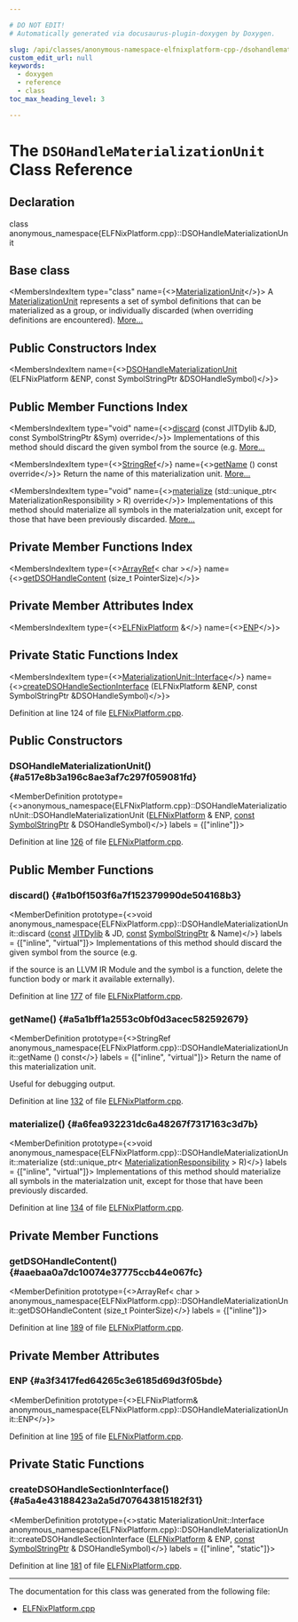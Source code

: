 ```yaml
---

# DO NOT EDIT!
# Automatically generated via docusaurus-plugin-doxygen by Doxygen.

slug: /api/classes/anonymous-namespace-elfnixplatform-cpp-/dsohandlematerializationunit
custom_edit_url: null
keywords:
  - doxygen
  - reference
  - class
toc_max_heading_level: 3

---
```





# The `DSOHandleMaterializationUnit` Class Reference

<DoxygenPage pluginConfig={pluginConfig}>



## Declaration

<CodeBlock>class anonymous_namespace{ELFNixPlatform.cpp}::DSOHandleMaterializationUnit</CodeBlock>

## Base class

<MembersIndex>

<MembersIndexItem
  type="class"
  name={<><a href="/docs/api/classes/llvm/orc/materializationunit">MaterializationUnit</a></>}>
A <a href="/docs/api/classes/llvm/orc/materializationunit">MaterializationUnit</a> represents a set of symbol definitions that can be materialized as a group, or individually discarded (when overriding definitions are encountered). <a href="/docs/api/classes/llvm/orc/materializationunit/#details">More...</a>
</MembersIndexItem>

</MembersIndex>

## Public Constructors Index

<MembersIndex>

<MembersIndexItem
  name={<><a href="#a517e8b3a196c8ae3af7c297f059081fd">DSOHandleMaterializationUnit</a> (ELFNixPlatform &amp;ENP, const SymbolStringPtr &amp;DSOHandleSymbol)</>}>
</MembersIndexItem>

</MembersIndex>

## Public Member Functions Index

<MembersIndex>

<MembersIndexItem
  type="void"
  name={<><a href="#a1b0f1503f6a7f152379990de504168b3">discard</a> (const JITDylib &amp;JD, const SymbolStringPtr &amp;Sym) override</>}>
Implementations of this method should discard the given symbol from the source (e.g. <a href="#a1b0f1503f6a7f152379990de504168b3">More...</a>
</MembersIndexItem>

<MembersIndexItem
  type={<><a href="/docs/api/classes/llvm/stringref">StringRef</a></>}
  name={<><a href="#a5a1bff1a2553c0bf0d3acec582592679">getName</a> () const override</>}>
Return the name of this materialization unit. <a href="#a5a1bff1a2553c0bf0d3acec582592679">More...</a>
</MembersIndexItem>

<MembersIndexItem
  type="void"
  name={<><a href="#a6fea932231dc6a48267f7317163c3d7b">materialize</a> (std::unique&#95;ptr&lt; MaterializationResponsibility &gt; R) override</>}>
Implementations of this method should materialize all symbols in the materialzation unit, except for those that have been previously discarded. <a href="#a6fea932231dc6a48267f7317163c3d7b">More...</a>
</MembersIndexItem>

</MembersIndex>

## Private Member Functions Index

<MembersIndex>

<MembersIndexItem
  type={<><a href="/docs/api/classes/llvm/arrayref">ArrayRef</a>&lt; char &gt;</>}
  name={<><a href="#aaebaa0a7dc10074e37775ccb44e067fc">getDSOHandleContent</a> (size&#95;t PointerSize)</>}>
</MembersIndexItem>

</MembersIndex>

## Private Member Attributes Index

<MembersIndex>

<MembersIndexItem
  type={<><a href="/docs/api/classes/llvm/orc/elfnixplatform">ELFNixPlatform</a> &amp;</>}
  name={<><a href="#a3f3417fed64265c3e6185d69d3f05bde">ENP</a></>}>
</MembersIndexItem>

</MembersIndex>

## Private Static Functions Index

<MembersIndex>

<MembersIndexItem
  type={<><a href="/docs/api/structs/llvm/orc/materializationunit/interface">MaterializationUnit::Interface</a></>}
  name={<><a href="#a5a4e43188423a2a5d707643815182f31">createDSOHandleSectionInterface</a> (ELFNixPlatform &amp;ENP, const SymbolStringPtr &amp;DSOHandleSymbol)</>}>
</MembersIndexItem>

</MembersIndex>


Definition at line 124 of file <a href="/docs/api/files/lib/lib/executionengine/lib/executionengine/orc/elfnixplatform-cpp">ELFNixPlatform.cpp</a>.

<SectionDefinition>

## Public Constructors

### DSOHandleMaterializationUnit() {#a517e8b3a196c8ae3af7c297f059081fd}

<MemberDefinition
  prototype={<>anonymous&#95;namespace&#123;ELFNixPlatform.cpp&#125;::DSOHandleMaterializationUnit::DSOHandleMaterializationUnit (<a href="/docs/api/classes/llvm/orc/elfnixplatform">ELFNixPlatform</a> &amp; ENP, <a href="/docs/api/files/lib/lib/target/lib/target/aarch64/aarch64promoteconstant-cpp/#a90f8350fecae261c25be85d38b451bff">const</a> <a href="/docs/api/classes/llvm/orc/symbolstringptr">SymbolStringPtr</a> &amp; DSOHandleSymbol)</>}
  labels = {["inline"]}>

Definition at line <a href="/docs/api/files/lib/lib/executionengine/lib/executionengine/orc/elfnixplatform-cpp/#l00126">126</a> of file <a href="/docs/api/files/lib/lib/executionengine/lib/executionengine/orc/elfnixplatform-cpp">ELFNixPlatform.cpp</a>.
</MemberDefinition>

</SectionDefinition>

<SectionDefinition>

## Public Member Functions

### discard() {#a1b0f1503f6a7f152379990de504168b3}

<MemberDefinition
  prototype={<>void anonymous&#95;namespace&#123;ELFNixPlatform.cpp&#125;::DSOHandleMaterializationUnit::discard (<a href="/docs/api/files/lib/lib/target/lib/target/aarch64/aarch64promoteconstant-cpp/#a90f8350fecae261c25be85d38b451bff">const</a> <a href="/docs/api/classes/llvm/orc/jitdylib">JITDylib</a> &amp; JD, <a href="/docs/api/files/lib/lib/target/lib/target/aarch64/aarch64promoteconstant-cpp/#a90f8350fecae261c25be85d38b451bff">const</a> <a href="/docs/api/classes/llvm/orc/symbolstringptr">SymbolStringPtr</a> &amp; Name)</>}
  labels = {["inline", "virtual"]}>
Implementations of this method should discard the given symbol from the source (e.g.

if the source is an LLVM IR Module and the symbol is a function, delete the function body or mark it available externally).

Definition at line <a href="/docs/api/files/lib/lib/executionengine/lib/executionengine/orc/elfnixplatform-cpp/#l00177">177</a> of file <a href="/docs/api/files/lib/lib/executionengine/lib/executionengine/orc/elfnixplatform-cpp">ELFNixPlatform.cpp</a>.
</MemberDefinition>

### getName() {#a5a1bff1a2553c0bf0d3acec582592679}

<MemberDefinition
  prototype={<>StringRef anonymous&#95;namespace&#123;ELFNixPlatform.cpp&#125;::DSOHandleMaterializationUnit::getName () const</>}
  labels = {["inline", "virtual"]}>
Return the name of this materialization unit.

Useful for debugging output.

Definition at line <a href="/docs/api/files/lib/lib/executionengine/lib/executionengine/orc/elfnixplatform-cpp/#l00132">132</a> of file <a href="/docs/api/files/lib/lib/executionengine/lib/executionengine/orc/elfnixplatform-cpp">ELFNixPlatform.cpp</a>.
</MemberDefinition>

### materialize() {#a6fea932231dc6a48267f7317163c3d7b}

<MemberDefinition
  prototype={<>void anonymous&#95;namespace&#123;ELFNixPlatform.cpp&#125;::DSOHandleMaterializationUnit::materialize (std::unique&#95;ptr&lt; <a href="/docs/api/classes/llvm/orc/materializationresponsibility">MaterializationResponsibility</a> &gt; R)</>}
  labels = {["inline", "virtual"]}>
Implementations of this method should materialize all symbols in the materialzation unit, except for those that have been previously discarded.

Definition at line <a href="/docs/api/files/lib/lib/executionengine/lib/executionengine/orc/elfnixplatform-cpp/#l00134">134</a> of file <a href="/docs/api/files/lib/lib/executionengine/lib/executionengine/orc/elfnixplatform-cpp">ELFNixPlatform.cpp</a>.
</MemberDefinition>

</SectionDefinition>

<SectionDefinition>

## Private Member Functions

### getDSOHandleContent() {#aaebaa0a7dc10074e37775ccb44e067fc}

<MemberDefinition
  prototype={<>ArrayRef&lt; char &gt; anonymous&#95;namespace&#123;ELFNixPlatform.cpp&#125;::DSOHandleMaterializationUnit::getDSOHandleContent (size&#95;t PointerSize)</>}
  labels = {["inline"]}>

Definition at line <a href="/docs/api/files/lib/lib/executionengine/lib/executionengine/orc/elfnixplatform-cpp/#l00189">189</a> of file <a href="/docs/api/files/lib/lib/executionengine/lib/executionengine/orc/elfnixplatform-cpp">ELFNixPlatform.cpp</a>.
</MemberDefinition>

</SectionDefinition>

<SectionDefinition>

## Private Member Attributes

### ENP {#a3f3417fed64265c3e6185d69d3f05bde}

<MemberDefinition
  prototype={<>ELFNixPlatform&amp; anonymous&#95;namespace&#123;ELFNixPlatform.cpp&#125;::DSOHandleMaterializationUnit::ENP</>}>

Definition at line <a href="/docs/api/files/lib/lib/executionengine/lib/executionengine/orc/elfnixplatform-cpp/#l00195">195</a> of file <a href="/docs/api/files/lib/lib/executionengine/lib/executionengine/orc/elfnixplatform-cpp">ELFNixPlatform.cpp</a>.
</MemberDefinition>

</SectionDefinition>

<SectionDefinition>

## Private Static Functions

### createDSOHandleSectionInterface() {#a5a4e43188423a2a5d707643815182f31}

<MemberDefinition
  prototype={<>static MaterializationUnit::Interface anonymous&#95;namespace&#123;ELFNixPlatform.cpp&#125;::DSOHandleMaterializationUnit::createDSOHandleSectionInterface (<a href="/docs/api/classes/llvm/orc/elfnixplatform">ELFNixPlatform</a> &amp; ENP, <a href="/docs/api/files/lib/lib/target/lib/target/aarch64/aarch64promoteconstant-cpp/#a90f8350fecae261c25be85d38b451bff">const</a> <a href="/docs/api/classes/llvm/orc/symbolstringptr">SymbolStringPtr</a> &amp; DSOHandleSymbol)</>}
  labels = {["inline", "static"]}>

Definition at line <a href="/docs/api/files/lib/lib/executionengine/lib/executionengine/orc/elfnixplatform-cpp/#l00181">181</a> of file <a href="/docs/api/files/lib/lib/executionengine/lib/executionengine/orc/elfnixplatform-cpp">ELFNixPlatform.cpp</a>.
</MemberDefinition>

</SectionDefinition>

<hr/>

The documentation for this class was generated from the following file:

<ul>
<li><a href="/docs/api/files/lib/lib/executionengine/lib/executionengine/orc/elfnixplatform-cpp">ELFNixPlatform.cpp</a></li>
</ul>

</DoxygenPage>
